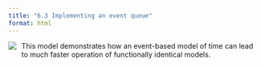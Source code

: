 ```yaml
---
title: "6.3 Implementing an event queue"
format: html
---
```


[![](6.3-event-queue-simple.png)](6.3-event-queue-simple.nlogo){style="float:left; margin-right:10px; margin-bottom:5px;"} This model demonstrates how an event-based model of time can lead to much faster operation of functionally identical models.